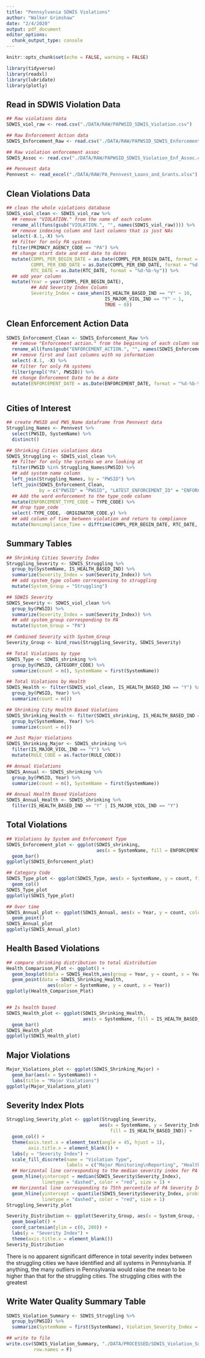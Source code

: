 ```yaml
---
title: "Pennsylvania SDWIS Violations"
author: "Walker Grimshaw"
date: "2/4/2020"
output: pdf_document
editor_options: 
  chunk_output_type: console
---
```


```r
knitr::opts_chunk$set(echo = FALSE, warning = FALSE)

library(tidyverse)
library(readxl)
library(lubridate)
library(plotly)
```

## Read in SDWIS Violation Data

```r
## Raw violations data
SDWIS_viol_raw <- read.csv("./DATA/RAW/PAPWSID_SDWIS_Violation.csv")

## Raw Enforcement Action data
SDWIS_Enforcement_Raw <- read.csv("./DATA/RAW/PAPWSID_SDWIS_Enforcement_Action.csv")

## Raw violation enforcement assoc
SDWIS_Assoc <- read.csv("./DATA/RAW/PAPWSID_SDWIS_Violation_Enf_Assoc.csv")

## Pennvest data
Pennvest <- read_excel("./DATA/RAW/PA_Pennvest_Loans_and_Grants.xlsx")
```

## Clean Violations Data

```r
## clean the whole violations database
SDWIS_viol_clean <- SDWIS_viol_raw %>%
  ## remove "VIOLATION." from the name of each column
  rename_all(funs(gsub("VIOLATION.", "", names(SDWIS_viol_raw)))) %>%
  ## remove indexing column and last columns that is just NAs
  select(-X.1,-X) %>%
  ## filter for only PA systems
  filter(PRIMACY_AGENCY_CODE == "PA") %>%
  ## change start date and end date to dates
  mutate(COMPL_PER_BEGIN_DATE = as.Date(COMPL_PER_BEGIN_DATE, format = "%d-%b-%y"),
         COMPL_PER_END_DATE = as.Date(COMPL_PER_END_DATE, format = "%d-%b-%y"),
         RTC_DATE = as.Date(RTC_DATE, format = "%d-%b-%y")) %>%
  ## add year column
  mutate(Year = year(COMPL_PER_BEGIN_DATE),
         ## Add Severity Index Column
         Severity_Index = case_when(IS_HEALTH_BASED_IND == "Y" ~ 10,
                                    IS_MAJOR_VIOL_IND == "Y" ~ 1,
                                    TRUE ~ 0))

```

## Clean Enforcement Action Data

```r
SDWIS_Enforcement_Clean <- SDWIS_Enforcement_Raw %>%
  ## remove "Enforcement action." from the beginning of each column name
  rename_all(funs(gsub("ENFORCEMENT_ACTION.", "", names(SDWIS_Enforcement_Raw)))) %>%
  ## remove first and last columns with no information
  select(-X.1, -X) %>%
  ## filter for only PA systems
  filter(grepl("PA", PWSID)) %>%
  ## change Enforcement Date to be a date
  mutate(ENFORCEMENT_DATE = as.Date(ENFORCEMENT_DATE, format = "%d-%b-%y"))
  
```

## Cities of Interest

```r
## create PWSID and PWS_Name dataframe from Pennvest data
Struggling_Names <- Pennvest %>%
  select(PWSID, SystemName) %>%
  distinct()

## Shrinking Cities violations data
SDWIS_Struggling <- SDWIS_viol_clean %>%
  ## filter for only the systems we are looking at
  filter(PWSID %in% Struggling_Names$PWSID) %>%
  ## add system name column
  left_join(Struggling_Names, by = "PWSID") %>%
  left_join(SDWIS_Enforcement_Clean,
            by = c("PWSID" = "PWSID", "LATEST_ENFORCEMENT_ID" = "ENFORCEMENT_ID")) %>%
  ## Add the word enforcement to the type_code column
  mutate(ENFORCEMENT_TYPE_CODE = TYPE_CODE) %>%
  ## drop type_code
  select(-TYPE_CODE, -ORIGINATOR_CODE.y) %>%
  ## add column of time between violation and return to compliance
  mutate(Noncompliance_Time = difftime(COMPL_PER_BEGIN_DATE, RTC_DATE, units = "days"))

```

## Summary Tables

``` r
## Shrinking Cities Severity Index
Struggling_Severity <- SDWIS_Struggling %>%
  group_by(SystemName, IS_HEALTH_BASED_IND) %>%
  summarize(Severity_Index = sum(Severity_Index)) %>%
  ## add system_type column corresponsing to struggling
  mutate(System_Group = "Struggling")

## SDWIS Severity
SDWIS_Severity <- SDWIS_viol_clean %>%
  group_by(PWSID) %>%
  summarize(Severity_Index = sum(Severity_Index)) %>%
  ## add system_group corresponding to PA
  mutate(System_Group = "PA")

## Combined Severity with System_Group
Severity_Group <- bind_rows(Struggling_Severity, SDWIS_Severity)

## Total Violations by type
SDWIS_Type <- SDWIS_shrinking %>%
  group_by(PWSID, CATEGORY_CODE) %>%
  summarize(count = n(), SystemName = first(SystemName))

## Total Violations by Health
SDWIS_Health <- filter(SDWIS_viol_clean, IS_HEALTH_BASED_IND == "Y") %>%
  group_by(PWSID, Year) %>%
  summarize(count = n())

## Shrinking City Health Based Violations
SDWIS_Shrinking_Health <- filter(SDWIS_shrinking, IS_HEALTH_BASED_IND == "Y") %>%
  group_by(SystemName, Year) %>%
  summarize(count = n())

## Just Major Violations
SDWIS_Shrinking_Major <- SDWIS_shrinking %>%
  filter(IS_MAJOR_VIOL_IND == "Y") %>%
  mutate(RULE_CODE = as.factor(RULE_CODE))

## Annual Violations
SDWIS_Annual <- SDWIS_shrinking %>%
  group_by(PWSID, Year) %>%
  summarize(count = n(), SystemName = first(SystemName))

## Annual Health Based Violations
SDWIS_Annual_Health <- SDWIS_shrinking %>%
  filter(IS_HEALTH_BASED_IND == "Y" | IS_MAJOR_VIOL_IND == "Y")
```


## Total Violations

```r
## Violations by System and Enforcement Type
SDWIS_Enforcement_plot <- ggplot(SDWIS_shrinking,
                                 aes(x = SystemName, fill = ENFORCEMENT_TYPE_CODE)) +
  geom_bar()
ggplotly(SDWIS_Enforcement_plot)

## Category Code
SDWIS_Type_plot <- ggplot(SDWIS_Type, aes(x = SystemName, y = count, fill = CATEGORY_CODE)) +
  geom_col()
SDWIS_Type_plot
ggplotly(SDWIS_Type_plot)

## Over time
SDWIS_Annual_plot <- ggplot(SDWIS_Annual, aes(x = Year, y = count, color = SystemName)) +
  geom_point()
SDWIS_Annual_plot
ggplotly(SDWIS_Annual_plot)


```


## Health Based Violations

```r
## compare shrinking distribution to total distribution
Health_Comparison_Plot <- ggplot() +
  geom_boxplot(data = SDWIS_Health,aes(group = Year, y = count, x = Year)) +
  geom_point(data = SDWIS_Shrinking_Health,
               aes(color = SystemName, y = count, x = Year))
ggplotly(Health_Comparison_Plot)


## Is health based
SDWIS_Health_plot <- ggplot(SDWIS_Shrinking_Health,
                            aes(x = SystemName, fill = IS_HEALTH_BASED_IND)) +
  geom_bar()
SDWIS_Health_plot
ggplotly(SDWIS_Health_plot)


```

## Major Violations

```r
Major_Violations_plot <- ggplot(SDWIS_Shrinking_Major) +
  geom_bar(aes(x = SystemName)) +
  labs(title = "Major Violations")
ggplotly(Major_Violations_plot)
```

## Severity Index Plots

```r
Struggling_Severity_plot <- ggplot(Struggling_Severity,
                                  aes(x = SystemName, y = Severity_Index,
                                      fill = IS_HEALTH_BASED_IND)) +
  geom_col() +
  theme(axis.text.x = element_text(angle = 45, hjust = 1),
        axis.title.x = element_blank()) +
  labs(y = "Severity Index") +
  scale_fill_discrete(name = "Violation Type",
                      labels = c("Major Monitoring\nReporting", "Health Based")) +
  ## Horizontal line corresponding to the median severity index for PA
  geom_hline(yintercept = median(SDWIS_Severity$Severity_Index),
             linetype = "dashed", color = "red", size = 1) +
  ## Horizontal line corresponding to 75th percentile of PA Severity Index
  geom_hline(yintercept = quantile(SDWIS_Severity$Severity_Index, probs = 0.75),
             linetype = "dashed", color = "red", size = 1)
Struggling_Severity_plot

Severity_Distribution <- ggplot(Severity_Group, aes(x = System_Group, y = Severity_Index)) +
  geom_boxplot() +
  coord_cartesian(ylim = c(0, 200)) +
  labs(y = "Severity Index") +
  theme(axis.title.x = element_blank())
Severity_Distribution
```

There is no apparent significant difference in total severity index between the struggling cities we have identified and all systems in Pennsylvania. If anything, the many outliers in Pennsylvania would raise the mean to be higher than that for the struggling cities. The struggling cities with the greatest

## Write Water Quality Summary Table

```r
SDWIS_Violation_Summary <- SDWIS_Struggling %>%
  group_by(PWSID) %>%
  summarize(SystemName = first(SystemName), Violation_Severity_Index = sum(Severity_Index))

## write to file
write.csv(SDWIS_Violation_Summary, "./DATA/PROCESSED/SDWIS_Violation_Summary.csv",
          row.names = F)
```


